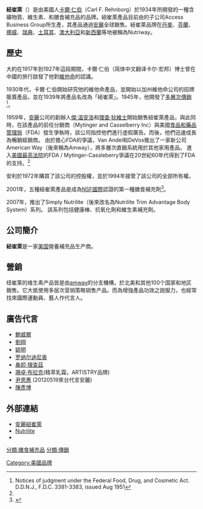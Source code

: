 {{noteTA
|G1=公司
|1=zh-cn:安利; zh-tw:安麗; zh-hk:安利;zh-sg:安利;
}}
{{translating|time=2019-03-11}}

'''紐崔萊'''（{{lang-en|Nutrilite}}）是由美國人[[卡爾·仁伯|卡爾·仁伯]]（Carl F. Rehnborg）於1934年所開發的一種含礦物質、維生素、和膳食補充品的品牌。紐崔萊產品目前由{{tsl|en|Alticor|安达高}}的子公司Access Business Group所生產，其產品通過[[安麗|安麗]]全球銷售。紐崔萊品牌在[[丹麥|丹麥]]、[[芬蘭|芬蘭]]、[[挪威|挪威]]、[[瑞典|瑞典]]、[[土耳其|土耳其]]、[[澳大利亞|澳大利亞]]和[[新西蘭|新西蘭]]等地被稱為Nutriway。

== 歷史 ==
大約在1917年到1927年這段期間，卡爾·仁伯（简体中文翻译卡尔·宏邦）博士曾在中國的旅行啟發了他對[[維他命|維他命]]的認識。

1930年代，卡爾·仁伯開始研究他的維他命產品，並開始以加州維他命公司的招牌販賣產品，並在1939年將產品名改為「紐崔萊」。1945年，他開發了[[多層次傳銷|多層次傳銷]]<ref>Notices of judgment under the Federal Food, Drug, and Cosmetic Act. D.D.N.J., F.D.C. 3381-3383, issued Aug 1951</ref>。

1959年，[[安麗|安麗]]公司的創辦人[[傑·溫安洛|傑·溫安洛]]和[[理查·狄維士|理查·狄維士]]開始銷售紐崔萊產品，與此同時，在該產品的前任分銷商（Mytinger and Casselberry Inc）與美國[[食品和藥品管理局|食品和藥品管理局]]（FDA）發生爭執時，該公司指控他們進行虛假廣告。而後，他們迅速成長為暢銷經銷商。 由於擔心FDA的爭議，Van Andel和DeVos推出了一家新公司American Way（後來稱為Amway），將多層次直銷系統用於其他家用產品。 進入[[美國最高法院|美國最高法院]]的FDA / Mytinger-Cassleberry爭議在20世紀60年代得到了FDA的支持。<ref name='Court'/>

安利於1972年購買了該公司的控股權，並於1994年接管了該公司的全部所有權。

2001年，五種紐崔萊產品是成為[[NSF國際|NSF國際]]認證的第一種膳食補充劑<ref>{{cite web | date= 9 October 2001 | url = http://www.nutraingredients.com/Consumer-Trends/Nutritlite-dietary-supplements-first-to-receive-certification| title = Nutrilite dietary supplements first to receive certification | author=NSF International| accessdate = 10 August 2011}}</ref>。

2007年，推出了Simply Nutrilite（後來改名為Nutrilite Trim Advantage Body System）系列。 該系列包括健康棒、抗氧化劑和維生素補充劑。

== 公司簡介 ==
{{Infobox Company
| company_name = 紐崔萊<br>Nutrilite
| company_logo = 
| company_type = [[私人公司|私人公司]]
| foundation   = 1934年
| founder     = [[卡爾仁伯|卡爾仁伯]]
| location     = {{USA}}
| area_served      = 全球
| Chairman = 
| president = 
| industry   = [[直销|直销]]
| products     = 
| revenue          = 
| operating_income = 
| net_income       =
| num_employees    = 
| parent           = 
| zip_code            = 
| telephone_no        = 
| slogan              = 
| capital             = 
| market_value        = 
| P/E ratio           = 
| earnings per share  = 
| Net asset value     = 
| accounting_period   = 
| major_shareholder   = 
| homepage         = [http://www.nutrilite.com/ www.nutrilite.com]
}}
'''紐崔萊'''是一家[[美国|美国]]營養補充品生产商。

==營銷==
纽崔莱的维生素产品皆是由[[amway|amway]]的分支機構，於北美和其他100个国家和地区銷售。它大抵使用多层次营销策略销售产品。而為增強產品功效之說服力，也經常找來國際運動員、藝人作代言人。
==廣告代言==
* [[阿薩法·鮑維|鮑威爾]]
* [[劉翔|劉翔]]
* [[姚明|姚明]]
* [[罗纳尔迪尼奥|罗纳尔迪尼奥]]
* [[桑婭·理查茲|桑婭·理查茲]]
* [[珊卓·布拉克|珊卓·布拉克]](精萃乳霜，ARTISTRY品牌)
* [[尹恩惠|尹恩惠]] (20120519來台代言安麗)
* [[陳彥博|陳彥博]]

==外部連結==
* [http://www.amway.com.tw/nutrilite_brand/index.html 安麗紐崔萊]
* [http://www.nutrilite.com/ Nutrilite]
* {{facebook|nutrilite|Nutrilite}}

[[分類:膳食補充品|分類:膳食補充品]]
[[分類:傳銷|分類:傳銷]]
[[Category:美國品牌|Category:美國品牌]]